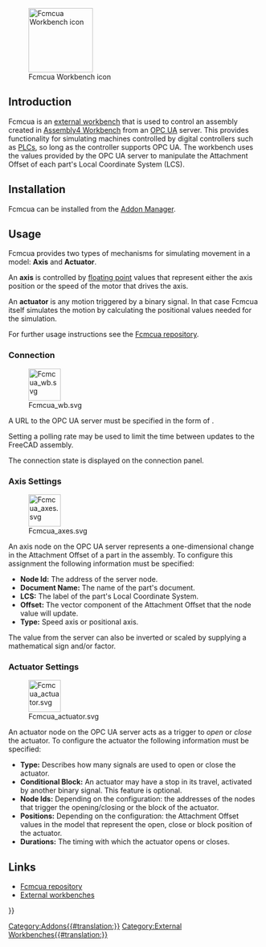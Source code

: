<languages/>

[[File:Fcmcua_wb.svg|thumb|128x128px|Fcmcua Workbench icon]]

{{TOCright}}

== Introduction ==

Fcmcua is an [[External_workbenches|external workbench]] that is used to control an assembly created in [[Assembly4_Workbench|Assembly4 Workbench]] from an [[wikipedia:OPC Unified Architecture|OPC UA]] server. This provides functionality for simulating machines controlled by digital controllers such as [[wikipedia:Programmable logic controller|PLCs]], so long as the controller supports OPC UA. The workbench uses the values provided by the OPC UA server to manipulate the Attachment Offset of each part's Local Coordinate System (LCS).

== Installation ==

Fcmcua can be installed from the [[Std_AddonMgr|Addon Manager]].

== Usage ==

Fcmcua provides two types of mechanisms for simulating movement in a model: '''Axis''' and '''Actuator'''.

An '''axis''' is controlled by [[wikipedia:Floating-point arithmetic|floating point]] values that represent either the axis position or the speed of the motor that drives the axis.

An '''actuator''' is any motion triggered by a binary signal. In that case Fcmcua itself simulates the motion by calculating the positional values needed for the simulation.

For further usage instructions see the [https://github.com/heissgetraenk/fcmcua Fcmcua repository].

=== Connection ===

[[File:Fcmcua_wb.svg|64px]]

A URL to the OPC UA server must be specified in the form of {{Incode|opc.tcp://127.0.0.1:4840}}.

Setting a polling rate may be used to limit the time between updates to the FreeCAD assembly.

The connection state is displayed on the connection panel.

=== Axis Settings ===

[[File:Fcmcua_axes.svg|64px]]

An axis node on the OPC UA server represents a one-dimensional change in the Attachment Offset of a part in the assembly. To configure this assignment the following information must be specified:

* '''Node Id: ''' The address of the server node.
* '''Document Name:''' The name of the part's document.
* '''LCS:''' The label of the part's Local Coordinate System.
* '''Offset:''' The vector component of the Attachment Offset that the node value will update.
* '''Type:''' Speed axis or positional axis.

The value from the server can also be inverted or scaled by supplying a mathematical sign and/or factor.

=== Actuator Settings ===

[[File:Fcmcua_actuator.svg|64px]]

An actuator node on the OPC UA server acts as a trigger to ''open'' or ''close'' the actuator. To configure the actuator the following information must be specified:

* '''Type:''' Describes how many signals are used to open or close the actuator.
* '''Conditional Block:''' An actuator may have a stop in its travel, activated by another binary signal. This feature is optional.
* '''Node Ids:''' Depending on the configuration: the addresses of the nodes that trigger the opening/closing or the block of the actuator.
* '''Positions:''' Depending on the configuration: the Attachment Offset values in the model that represent the open, close or block position of the actuator.
* '''Durations:''' The timing with which the actuator opens or closes.

== Links ==

* [https://github.com/heissgetraenk/fcmcua Fcmcua repository]
* [[External_workbenches|External workbenches]]


{{Userdocnavi{{#translation:}}}}
[[Category:Addons{{#translation:}}]]
[[Category:External Workbenches{{#translation:}}]]